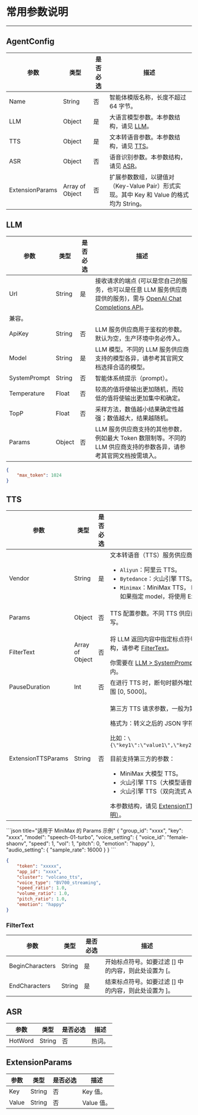 # 常用参数说明

---

## AgentConfig

| 参数            | 类型   | 是否必选 | 描述                                                                                                 |
| --------------- | ------ | -------- | ---------------------------------------------------------------------------------------------------- |
| Name            | String | 否       | 智能体模版名称，长度不超过 64 字节。                                                                 |
| LLM             | Object | 是       | 大语言模型参数。本参数结构，请见 [LLM](#llm)。                                                            |
| TTS             | Object | 是       | 文本转语音参数。本参数结构，请见 [TTS](#tts)。                                                              |
| ASR             | Object | 否       | 语音识别参数。本参数结构，请见 [ASR](#ASR)。                                                              |
| ExtensionParams | Array of Object | 否       | 扩展参数数组，以键值对（Key-Value Pair）形式实现。其中 Key 和 Value 的格式均为 String。 |

## LLM

| 参数            | 类型            | 是否必选 | 描述                                                                                                                                                  |
|-----------------|-----------------|----------|-------------------------------------------------------------------------------------------------------------------------------------------------------|
| Url             | String          | 是       | 接收请求的端点 (可以是您自己的服务，也可以是任意 LLM 服务供应商提供的服务)，需与 [OpenAI Chat Completions API](https://platform.openai.com/docs/api-reference/chat)。
 兼容。                                                                  |
| ApiKey          | String          | 否       | LLM 服务供应商用于鉴权的参数。默认为空，生产环境中务必传入。             |
| Model           | String          | 是       | LLM 模型。不同的 LLM 服务供应商支持的模型各异，请参考其官网文档选择合适的模型。 |
| SystemPrompt    | String          | 否       | 智能体系统提示（prompt）。   |
| Temperature     | Float           | 否       | 较高的值将使输出更加随机，而较低的值将使输出更加集中和确定。    |
| TopP            | Float           | 否       | 采样方法，数值越小结果确定性越强；数值越大，结果越随机。    |
| Params          | Object          | 否       | LLM 服务供应商支持的其他参数，例如最大 Token 数限制等。不同的 LLM 供应商支持的参数各异，请参考其官网文档按需填入。 |

```json title="Params 示例"
{
    "max_token": 1024
}
```

## TTS

| 参数 | 类型 | 是否必选 | 描述   |
| ----------------------- | --------------- | -------- | ----- |
| Vendor                    | String          | 是       | 文本转语音（TTS）服务供应商。可选：<ul><li>`Aliyun`：阿里云 TTS。</li><li>`Bytedance`：火山引擎 TTS。</li><li>`Minimax`：MiniMax TTS， Minimax 在扩展参数 ExtensionTTSParams 中如果指定 model，将使用 ExtensionTTSParams 的指定的 model。</li></ul> |
| Params         | Object          | 否       | TTS 配置参数。不同 TTS 供应商下该参数结构各异，请参考其官网文档按需填写。 |
| FilterText       | Array of Object | 否       | <p>将 LLM 返回内容中指定标点符号中的文字过滤后，再进行语音合成。本参数结构，请参考 [FilterText](#filtertext)。</p><Note title="说明">你需要在 [LLM > SystemPrompt](#LLM) 中自行定义哪些内容需要放在指定标点符号内。</Note> |
| PauseDuration         | Int          | 否       | 在进行 TTS 时，断句时额外增加的停顿时长。默认为 0，单位为毫秒。取值范围 [0, 5000]。 |
| ExtensionTTSParams      | String          | 否       | <p>第三方 TTS 请求参数，一般为第三方请求体。</p><p>格式为：转义之后的 JSON 字符串。</p>比如：`\{\"key1\":\"value1\",\"key2\":\"value2\",\"key3\":0.1,\"key4\":1.0\}`<p>目前支持第三方的参数：</p><ul><li>MiniMax 大模型 TTS。</li><li>火山引擎 TTS（大模型语音合成API)。</li><li>火山引擎 TTS（双向流式 API）。</li></ul>本参数结构，请见 [ExtensionTTSParams（各第三方 TTS 扩展透传参数说明）](#extensionttsparams各第三方-tts-扩展透传参数说明)。    |

<CodeGroup>
```json title="适用于 MiniMax 的 Params 示例"
{
    "group_id": "xxxx",
    "key": "xxxx",
    "model": "speech-01-turbo",
    "voice_setting": {
        "voice_id": "female-shaonv",
        "speed": 1,
        "vol": 1,
        "pitch": 0,
        "emotion": "happy"
    },
    "audio_setting": {
        "sample_rate": 16000
    }
}
```

```json title="适用于火山引擎的 Params 示例"
{
    "token": "xxxxx",
    "app_id": "xxxx",
    "cluster": "volcano_tts",
    "voice_type": "BV700_streaming",
    "speed_ratio": 1.0,
    "volume_ratio": 1.0,
    "pitch_ratio": 1.0,
    "emotion": "happy"
}
```
</CodeGroup>

### FilterText

| 参数            | 类型   | 是否必选 | 描述   |
|-----------------|--------|----------|--------|
| BeginCharacters  | String | 是       | 开始标点符号。如要过滤 [] 中的内容，则此处设置为 [。|
| EndCharacters    | String | 是       | 结束标点符号。如要过滤 [] 中的内容，则此处设置为 ]。|

## ASR

| 参数 | 类型 | 是否必选 | 描述 |
|------|------|----------|------|
| HotWord | String | 否 | 热词。 |

## ExtensionParams

| 参数   | 类型   | 是否必选 | 描述     |
|--------|--------|----------|----------|
| Key    | String | 否       | Key 值。 |
| Value  | String | 否       | Value 值。 |